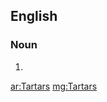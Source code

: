 ==English==

===Noun===
{{head|en|noun plural form}}

# {{plural of|Tartar|lang=en}}

[[ar:Tartars]]
[[mg:Tartars]]